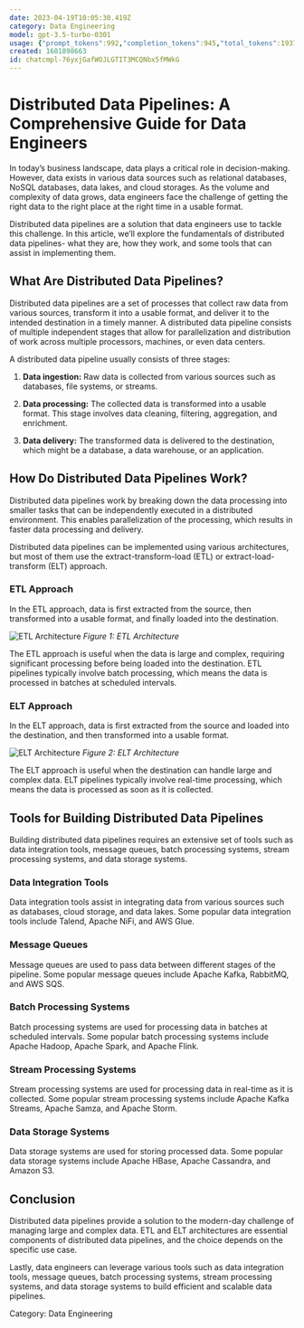 ```yaml
---
date: 2023-04-19T10:05:30.419Z
category: Data Engineering
model: gpt-3.5-turbo-0301
usage: {"prompt_tokens":992,"completion_tokens":945,"total_tokens":1937}
created: 1681898663
id: chatcmpl-76yxjGafWOJLGTIT3MCQNbx5fMWkG
---
```


# Distributed Data Pipelines: A Comprehensive Guide for Data Engineers

In today’s business landscape, data plays a critical role in decision-making. However, data exists in various data sources such as relational databases, NoSQL databases, data lakes, and cloud storages. As the volume and complexity of data grows, data engineers face the challenge of getting the right data to the right place at the right time in a usable format. 

Distributed data pipelines are a solution that data engineers use to tackle this challenge. In this article, we’ll explore the fundamentals of distributed data pipelines- what they are, how they work, and some tools that can assist in implementing them.

## What Are Distributed Data Pipelines?

Distributed data pipelines are a set of processes that collect raw data from various sources, transform it into a usable format, and deliver it to the intended destination in a timely manner. A distributed data pipeline consists of multiple independent stages that allow for parallelization and distribution of work across multiple processors, machines, or even data centers.

A distributed data pipeline usually consists of three stages:

1. **Data ingestion:** Raw data is collected from various sources such as databases, file systems, or streams.

2. **Data processing:** The collected data is transformed into a usable format. This stage involves data cleaning, filtering, aggregation, and enrichment.

3. **Data delivery:** The transformed data is delivered to the destination, which might be a database, a data warehouse, or an application.

## How Do Distributed Data Pipelines Work?

Distributed data pipelines work by breaking down the data processing into smaller tasks that can be independently executed in a distributed environment. This enables parallelization of the processing, which results in faster data processing and delivery. 

Distributed data pipelines can be implemented using various architectures, but most of them use the extract-transform-load (ETL) or extract-load-transform (ELT) approach.

### ETL Approach

In the ETL approach, data is first extracted from the source, then transformed into a usable format, and finally loaded into the destination. 

![ETL Architecture](https://miro.medium.com/max/2400/1*GszA5GU5n5Y5XaYcGFXD8w.png)
*Figure 1: ETL Architecture*

The ETL approach is useful when the data is large and complex, requiring significant processing before being loaded into the destination. ETL pipelines typically involve batch processing, which means the data is processed in batches at scheduled intervals. 

### ELT Approach

In the ELT approach, data is first extracted from the source and loaded into the destination, and then transformed into a usable format. 

![ELT Architecture](https://miro.medium.com/max/2400/1*zrW8rufyMSPOfh6n9zQK4A.png)
*Figure 2: ELT Architecture*

The ELT approach is useful when the destination can handle large and complex data. ELT pipelines typically involve real-time processing, which means the data is processed as soon as it is collected.

## Tools for Building Distributed Data Pipelines

Building distributed data pipelines requires an extensive set of tools such as data integration tools, message queues, batch processing systems, stream processing systems, and data storage systems. 

### Data Integration Tools

Data integration tools assist in integrating data from various sources such as databases, cloud storage, and data lakes. Some popular data integration tools include Talend, Apache NiFi, and AWS Glue.

### Message Queues

Message queues are used to pass data between different stages of the pipeline. Some popular message queues include Apache Kafka, RabbitMQ, and AWS SQS.

### Batch Processing Systems

Batch processing systems are used for processing data in batches at scheduled intervals. Some popular batch processing systems include Apache Hadoop, Apache Spark, and Apache Flink.

### Stream Processing Systems

Stream processing systems are used for processing data in real-time as it is collected. Some popular stream processing systems include Apache Kafka Streams, Apache Samza, and Apache Storm.

### Data Storage Systems

Data storage systems are used for storing processed data. Some popular data storage systems include Apache HBase, Apache Cassandra, and Amazon S3.

## Conclusion

Distributed data pipelines provide a solution to the modern-day challenge of managing large and complex data. ETL and ELT architectures are essential components of distributed data pipelines, and the choice depends on the specific use case.

Lastly, data engineers can leverage various tools such as data integration tools, message queues, batch processing systems, stream processing systems, and data storage systems to build efficient and scalable data pipelines.

Category: Data Engineering